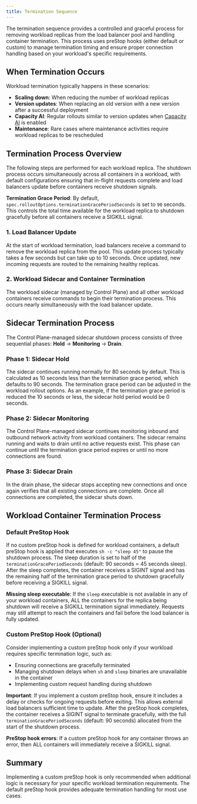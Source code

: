 ```yaml
---
title: Termination Sequence
---
```


The termination sequence provides a controlled and graceful process for removing workload replicas from the load balancer pool and handling container termination. This process uses preStop hooks (either default or custom) to manage termination timing and ensure proper connection handling based on your workload's specific requirements.

## When Termination Occurs

Workload termination typically happens in these scenarios:

- **Scaling down**: When reducing the number of workload replicas
- **Version updates**: When replacing an old version with a new version after a successful deployment
- **Capacity AI**: Regular rollouts similar to version updates when [Capacity AI](/reference/workload/capacity) is enabled
- **Maintenance**: Rare cases where maintenance activities require workload replicas to be rescheduled

## Termination Process Overview

The following steps are performed for each workload replica. The shutdown process occurs simultaneously across all containers in a workload, with default configurations ensuring that in-flight requests complete and load balancers update before containers receive shutdown signals.

**Termination Grace Period**: By default, `spec.rolloutOptions.terminationGracePeriodSeconds` is set to `90` seconds. This controls the total time available for the workload replica to shutdown gracefully before all containers receive a SIGKILL signal.

### 1. Load Balancer Update

At the start of workload termination, load balancers receive a command to remove the workload replica from the pool. This update process typically takes a few seconds but can take up to 10 seconds. Once updated, new incoming requests are routed to the remaining healthy replicas.

### 2. Workload Sidecar and Container Termination

The workload sidecar (managed by Control Plane) and all other workload containers receive commands to begin their termination process. This occurs nearly simultaneously with the load balancer update.

## Sidecar Termination Process

The Control Plane-managed sidecar shutdown process consists of three sequential phases: **Hold** → **Monitoring** → **Drain**.

### Phase 1: Sidecar Hold

The sidecar continues running normally for 80 seconds by default. This is calculated as 10 seconds less than the termination grace period, which defaults to 90 seconds. The termination grace period can be adjusted in the workload rollout options. As an example, if the termination grace period is reduced the 10 seconds or less, the sidecar hold period would be 0 seconds.

### Phase 2: Sidecar Monitoring

The Control Plane-managed sidecar continues monitoring inbound and outbound network activity from workload containers. The sidecar remains running and waits to drain until no active requests exist. This phase can continue until the termination grace period expires or until no more connections are found.

### Phase 3: Sidecar Drain

In the drain phase, the sidecar stops accepting new connections and once again verifies that all existing connections are complete. Once all connections are completed, the sidecar shuts down.

## Workload Container Termination Process

### Default PreStop Hook

If no custom preStop hook is defined for workload containers, a default preStop hook is applied that executes `sh -c "sleep 45"` to pause the shutdown process. The sleep duration is set to half of the `terminationGracePeriodSeconds` (default: 90 seconds = 45 seconds sleep). After the sleep completes, the container receives a SIGINT signal and has the remaining half of the termination grace period to shutdown gracefully before receiving a SIGKILL signal.

<Warning>

**Missing sleep executable**: If the `sleep` executable is not available in any of your workload containers, ALL the containers for the replica being shutdown will receive a SIGKILL termination signal immediately. Requests may still attempt to reach the containers and fail before the load balancer is fully updated.

</Warning>

### Custom PreStop Hook (Optional)

Consider implementing a custom preStop hook only if your workload requires specific termination logic, such as:

- Ensuring connections are gracefully terminated
- Managing shutdown delays when `sh` and `sleep` binaries are unavailable in the container
- Implementing custom request handling during shutdown

**Important**: If you implement a custom preStop hook, ensure it includes a delay or checks for ongoing requests before exiting. This allows external load balancers sufficient time to update. After the preStop hook completes, the container receives a SIGINT signal to terminate gracefully, with the full `terminationGracePeriodSeconds` (default: 90 seconds) allocated from the start of the shutdown process.

<Warning>

**PreStop hook errors**: If a custom preStop hook for any container throws an error, then ALL containers will immediately receive a SIGKILL signal.

</Warning>

## Summary

Implementing a custom preStop hook is only recommended when additional logic is necessary for your specific workload termination requirements. The default preStop hook provides adequate termination handling for most use cases.